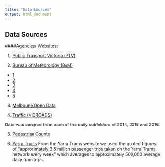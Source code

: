 ---
title: "Data Sources"
output: html_document
---

## Data Sources

####Agencies/ Websites:

1. [Public Transport Victoria (PTV)](http://ptv.vic.gov.au/assets/PTV/PTV%20docs/research/PTV-Station-by-Station-Fact-Sheet-accessible-version-2015.xls)

2. [Bureau of Meteorology (BoM)](http://www.bom.gov.au/climate/dwo/IDCJDW3050.latest.shtml)
* [1](http://www.bom.gov.au/jsp/ncc/cdio/weatherData/av?p_nccObsCode=136&p_display_type=dailyDataFile&p_startYear=&p_c=&p_stn_num=86071)
* [2](http://www.bom.gov.au/jsp/ncc/cdio/weatherData/av?p_nccObsCode=136&p_display_type=dailyDataFile&p_startYear=&p_c=&p_stn_num=86338)
* [3](http://www.bom.gov.au/jsp/ncc/cdio/weatherData/av?p_nccObsCode=122&p_display_type=dailyDataFile&p_startYear=&p_c=&p_stn_num=86071)
* [4](http://www.bom.gov.au/jsp/ncc/cdio/weatherData/av?p_nccObsCode=123&p_display_type=dailyDataFile&p_startYear=&p_c=&p_stn_num=86071)
* [5](http://www.bom.gov.au/jsp/ncc/cdio/weatherData/av?p_nccObsCode=123&p_display_type=dailyDataFile&p_startYear=&p_c=&p_stn_num=86338)

3. [Melboune Open Data](https://data.melbourne.vic.gov.au/)

4. [Traffic (VICROADS)](https://vicroads-public.sharepoint.com/InformationAccess/SitePages/Home.aspx?RootFolder=%2FInformationAccess%2FShared%20Documents%2FTraffic%20Measurements%2FVolume%2FRoad%2FSignal%20Volume%20Data&FolderCTID=0x0120002725289918FD604B8B8CE7E07B555745&View=%7B37949BE7-111A-400B-AB9B-71D24780E321%7D)

Data was scraped from each of the daily subfolders of 2014, 2015 and 2016.

5. [Pedestrian Counts](https://data.melbourne.vic.gov.au/Transport-Movement/Pedestrian-Counts/b2ak-trbp)

6. [Yarra Trams](http://www.yarratrams.com.au/about-us/who-we-are/facts-figures/)
From the Yarra Trams website we used the quoted figures of "approximately 3.5 million passenger trips taken on the Yarra Trams network every week" which averages to approximately 500,000 average daily tram trips.
